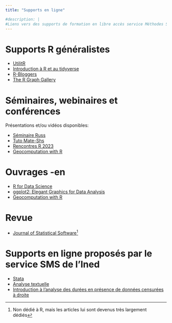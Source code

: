 ```yaml
---
title: "Supports en ligne"

#description: | 
#Liens vers des supports de formation en libre accès service Méthodes Statistiques de l'Ined 
---
```


# Supports R généralistes

* [UtilitR](https://www.utilitr.org/)
* [Introduction à R et au tidyverse](https://juba.github.io/tidyverse/)
* [R-Bloggers](https://www.r-bloggers.com/)
* [The R Graph Gallery](https://r-graph-gallery.com/index.html)

# Séminaires, webinaires et conférences

Présentations et/ou vidéos disponibles: 

* [Séminaire Russ](https://russ.site.ined.fr/fr)
* [Tuto Mate-Shs ](https://www.youtube.com/channel/UClFXVZYEVvs3x24lRooYUgQ)
* [Rencontres R 2023](https://github.com/Rencontres-R/Rencontres_R_2023)
* [Geocomputation with R](https://r.geocompx.org/)

# Ouvrages -en

* [R for Data Science](https://r4ds.had.co.nz/)
* [ggplot2: Elegant Graphics for Data Analysis](https://ggplot2-book.org/)
* [Geocomputation with R](https://r.geocompx.org/)

# Revue

* [Journal of Statistical Software](https://www.jstatsoft.org/index)^[Non dédié à R, mais les articles lui sont devenus très largement dédiés]


# Supports en ligne proposés par le service SMS de l'Ined

* [Stata](https://mthevenin.github.io/stata_fr/index.html)
* [Analyse textuelle](https://benegarbi.github.io/AGD_QO/)
* [Introduction à l'analyse des durées en présence de données censurées à droite ](https://mthevenin.github.io/analyse_duree/)


